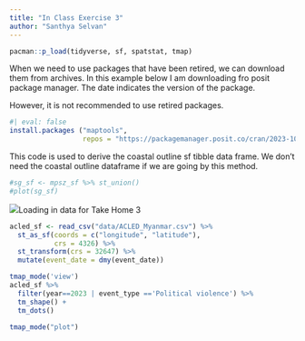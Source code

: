 ```yaml
---
title: "In Class Exercise 3"
author: "Santhya Selvan"
---
```


```r
pacman::p_load(tidyverse, sf, spatstat, tmap)
```

When we need to use packages that have been retired, we can download them from archives. In this example below I am downloading fro posit package manager. The date indicates the version of the package.

However, it is not recommended to use retired packages.

```r
#| eval: false
install.packages ("maptools",
                  repos = "https://packagemanager.posit.co/cran/2023-10-13")
```

This code is used to derive the coastal outline sf tibble data frame. We don't need the coastal outline dataframe if we are going by this method.

```r
#sg_sf <- mpsz_sf %>% st_union()
#plot(sg_sf)
```

![](images/clipboard-3503840553.png)Loading in data for Take Home 3

```r
acled_sf <- read_csv("data/ACLED_Myanmar.csv") %>% 
  st_as_sf(coords = c("longitude", "latitude"), 
           crs = 4326) %>% 
  st_transform(crs = 32647) %>% 
  mutate(event_date = dmy(event_date))
```

```r

tmap_mode('view')
acled_sf %>% 
  filter(year==2023 | event_type =='Political violence') %>% 
  tm_shape() + 
  tm_dots()
```

```r
tmap_mode("plot")
```
